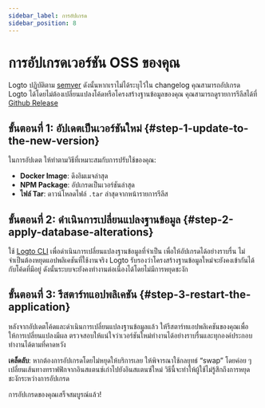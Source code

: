 ```yaml
---
sidebar_label: การอัปเกรด
sidebar_position: 8
---
```


# การอัปเกรดเวอร์ชัน OSS ของคุณ

Logto ปฏิบัติตาม [semver](https://semver.org/) ดังนั้นหากเราไม่ได้ระบุไว้ใน changelog คุณสามารถอัปเกรด Logto ได้โดยไม่ต้องเปลี่ยนแปลงโค้ดหรือโครงสร้างฐานข้อมูลของคุณ คุณสามารถดูรายการรีลีสได้ที่ [Github Release](https://github.com/logto-io/logto/releases)

## ขั้นตอนที่ 1: อัปเดตเป็นเวอร์ชันใหม่ \{#step-1-update-to-the-new-version}

ในการอัปเดต ให้ทำตามวิธีที่เหมาะสมกับการปรับใช้ของคุณ:

- **Docker Image**: ดึงอิมเมจล่าสุด
- **NPM Package**: อัปเกรดเป็นเวอร์ชันล่าสุด
- **ไฟล์ Tar**: ดาวน์โหลดไฟล์ `.tar` ล่าสุดจากหน้ารายการรีลีส

## ขั้นตอนที่ 2: ดำเนินการเปลี่ยนแปลงฐานข้อมูล \{#step-2-apply-database-alterations}

ใช้ [Logto CLI](/logto-oss/using-cli/database-alteration/) เพื่อดำเนินการเปลี่ยนแปลงฐานข้อมูลที่จำเป็น เพื่อให้อัปเกรดได้อย่างราบรื่น ไม่จำเป็นต้องหยุดแอปพลิเคชันที่ใช้งานจริง Logto รับรองว่าโครงสร้างฐานข้อมูลใหม่จะยังคงเข้ากันได้กับโค้ดที่มีอยู่ ดังนั้นระบบจะยังคงทำงานต่อเนื่องได้โดยไม่มีการหยุดชะงัก

## ขั้นตอนที่ 3: รีสตาร์ทแอปพลิเคชัน \{#step-3-restart-the-application}

หลังจากอัปเดตโค้ดและดำเนินการเปลี่ยนแปลงฐานข้อมูลแล้ว ให้รีสตาร์ทแอปพลิเคชันของคุณเพื่อให้การเปลี่ยนแปลงมีผล ตรวจสอบให้แน่ใจว่าเวอร์ชันใหม่ทำงานได้อย่างราบรื่นและทุกองค์ประกอบทำงานได้ตามที่คาดหวัง

**เคล็ดลับ**: หากต้องการอัปเกรดโดยไม่หยุดให้บริการเลย ให้พิจารณาใช้กลยุทธ์ “swap” โดยค่อย ๆ เปลี่ยนเส้นทางทราฟฟิกจากอินสแตนซ์เก่าไปยังอินสแตนซ์ใหม่ วิธีนี้จะทำให้ผู้ใช้ไม่รู้สึกถึงการหยุดชะงักระหว่างการอัปเกรด

การอัปเกรดของคุณเสร็จสมบูรณ์แล้ว!
